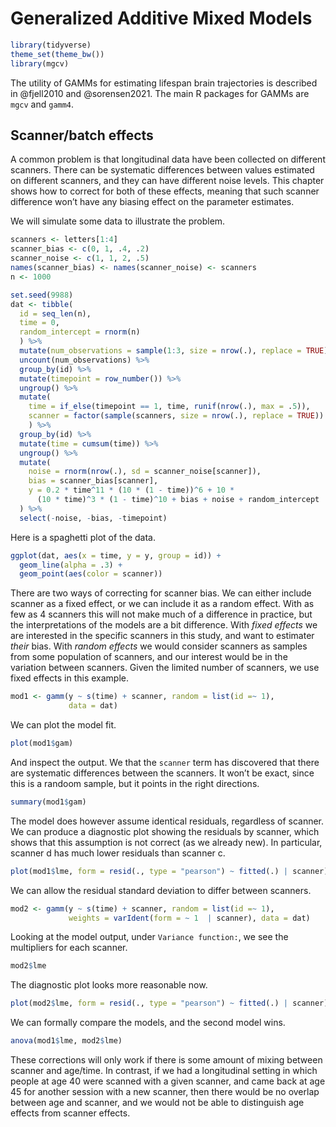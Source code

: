 # Generalized Additive Mixed Models

```r
library(tidyverse)
theme_set(theme_bw())
library(mgcv)
```


The utility of GAMMs for estimating lifespan brain trajectories is described in @fjell2010 and @sorensen2021. The main R packages for GAMMs are `mgcv` and `gamm4`.

## Scanner/batch effects

A common problem is that longitudinal data have been collected on different scanners. There can be systematic differences between values estimated on different scanners, and they can have different noise levels. This chapter shows how to correct for both of these effects, meaning that such scanner difference won't have any biasing effect on the parameter estimates. 

We will simulate some data to illustrate the problem.

```r
scanners <- letters[1:4]
scanner_bias <- c(0, 1, .4, .2)
scanner_noise <- c(1, 1, 2, .5)
names(scanner_bias) <- names(scanner_noise) <- scanners
n <- 1000

set.seed(9988)
dat <- tibble(
  id = seq_len(n), 
  time = 0,
  random_intercept = rnorm(n)
  ) %>% 
  mutate(num_observations = sample(1:3, size = nrow(.), replace = TRUE)) %>% 
  uncount(num_observations) %>% 
  group_by(id) %>% 
  mutate(timepoint = row_number()) %>% 
  ungroup() %>% 
  mutate(
    time = if_else(timepoint == 1, time, runif(nrow(.), max = .5)),
    scanner = factor(sample(scanners, size = nrow(.), replace = TRUE))
    ) %>% 
  group_by(id) %>% 
  mutate(time = cumsum(time)) %>% 
  ungroup() %>% 
  mutate(
    noise = rnorm(nrow(.), sd = scanner_noise[scanner]),
    bias = scanner_bias[scanner],
    y = 0.2 * time^11 * (10 * (1 - time))^6 + 10 * 
      (10 * time)^3 * (1 - time)^10 + bias + noise + random_intercept
  ) %>% 
  select(-noise, -bias, -timepoint)

```

Here is a spaghetti plot of the data.

```r
ggplot(dat, aes(x = time, y = y, group = id)) + 
  geom_line(alpha = .3) + 
  geom_point(aes(color = scanner))
```



There are two ways of correcting for scanner bias. We can either include scanner as a fixed effect, or we can include it as a random effect. With as few as 4 scanners this will not make much of a difference in practice, but the interpretations of the models are a bit difference. With *fixed effects* we are interested in the specific scanners in this study, and want to estimater *their* bias. With *random effects* we would consider scanners as samples from some population of scanners, and our interest would be in the variation between scanners. Given the limited number of scanners, we use fixed effects in this example.

```r
mod1 <- gamm(y ~ s(time) + scanner, random = list(id =~ 1), 
             data = dat)
```

We can plot the model fit.

```r
plot(mod1$gam)
```

And inspect the output. We that the `scanner` term has discovered that there are systematic differences between the scanners. It won't be exact, since this is a randoom sample, but it points in the right directions.

```r
summary(mod1$gam)
```


The model does however assume identical residuals, regardless of scanner. We can produce a diagnostic plot showing the residuals by scanner, which shows that this assumption is not correct (as we already new). In particular, scanner d has much lower residuals than scanner c.

```r
plot(mod1$lme, form = resid(., type = "pearson") ~ fitted(.) | scanner)
```

We can allow the residual standard deviation to differ between scanners.

```r
mod2 <- gamm(y ~ s(time) + scanner, random = list(id =~ 1), 
             weights = varIdent(form = ~ 1  | scanner), data = dat)
```

Looking at the model output, under `Variance function:`, we see the multipliers for each scanner. 

```r
mod2$lme
```

The diagnostic plot looks more reasonable now.

```r
plot(mod2$lme, form = resid(., type = "pearson") ~ fitted(.) | scanner)
```

We can formally compare the models, and the second model wins.

```r
anova(mod1$lme, mod2$lme)
```

These corrections will only work if there is some amount of mixing between scanner and age/time. In contrast, if we had a longitudinal setting in which people at age 40 were scanned with a given scanner, and came back at age 45 for another session with a new scanner, then there would be no overlap between age and scanner, and we would not be able to distinguish age effects from scanner effects.

